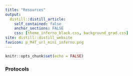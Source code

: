 ```yaml
---
title: "Resources"
output:
  distill::distill_article:
    self_contained: false
    anchor_sections: FALSE
    css: [theme_inferno_black.css, background_grad.css]
site: distill::distill_website
favicon: p_M4T_url_mini_inferno.png
---
```


```r

knitr::opts_chunk$set(echo = FALSE)

```
  
### Protocols



 <br>

 <br>

 <br>

  